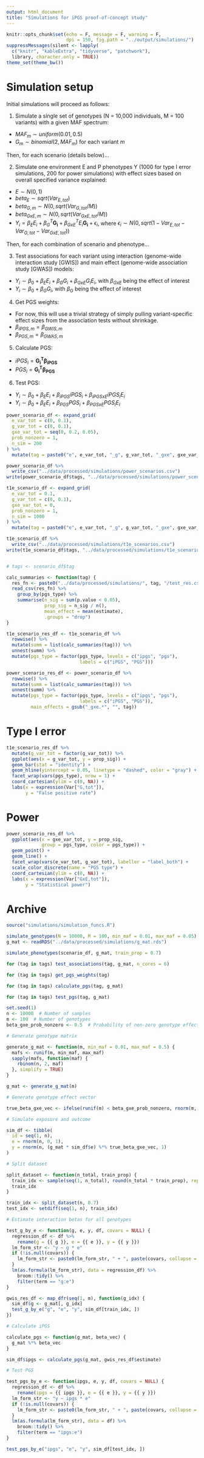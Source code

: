 ```yaml
---
output: html_document
title: "Simulations for iPGS proof-of-concept study"
---
```


```r
knitr::opts_chunk$set(echo = F, message = F, warning = F, 
                      dpi = 150, fig.path = "../output/simulations/")
suppressMessages(silent <- lapply(
  c("knitr", "kableExtra", "tidyverse", "patchwork"), 
  library, character.only = TRUE))
theme_set(theme_bw())
```

# Simulation setup

Initial simulations will proceed as follows:

1. Simulate a single set of genotypes (N = 10,000 individuals, M = 100 variants) with a given MAF spectrum:
  * $MAF_m \sim uniform(0.01, 0.5)$
  * $G_m \sim binomial(2, MAF_m)$ for each variant $m$

Then, for each scenario (details below)...

2. Simulate one environment E and P phenotypes Y (1000 for type I error simulations, 200 for power simulations) with effect sizes based on overall specified variance explained:
  * $E \sim N(0, 1)$
  * $beta_E \sim sqrt(Var_{E,tot})$
  * $beta_{G,m} \sim N(0, sqrt(Var_{G,tot} / M))$
  * $beta_{GxE,m} \sim N(0, sqrt(Var_{GxE,tot} / M))$
  * $Y_i = \beta_EE_i + \beta_G^T\mathbf{G_i} + \beta_{GxE}^TE_i\mathbf{G_i} + \epsilon_i$, where $\epsilon_i \sim N(0, sqrt(1 - Var_{E,tot} - Var_{G,tot} - Var_{GxE,tot}))$

Then, for each combination of scenario and phenotype...

3. Test associations for each variant using interaction (genome-wide interaction study [GWIS]) and main effect (genome-wide association study [GWAS]) models:
  * $Y_i \sim \beta_0 + \beta_EE_i + \beta_{G}G_i + \beta_{GxE}G_iE_i$, with $\beta_{GxE}$ being the effect of interest
  * $Y_i \sim \beta_0 + \beta_{G}G_i$, with $\beta_{G}$ being the effect of interest
4. Get PGS weights:
  * For now, this will use a trivial strategy of simply pulling variant-specific effect sizes from the association tests without shrinkage.
  * $\beta_{iPGS,m} = \beta_{GWIS,m}$
  * $\beta_{PGS,m} = \beta_{GWAS,m}$
5. Calculate PGS:
  * $iPGS_i = \mathbf{G_i^T}\mathbf{\beta_{iPGS}}$
  * $PGS_i = \mathbf{G_i^T}\mathbf{\beta_{PGS}}$
6. Test PGS:
  * $Y_i \sim \beta_0 + \beta_EE_i + \beta_{iPGS}iPGS_i + \beta_{iPGSxE}iPGS_iE_i$
  * $Y_i \sim \beta_0 + \beta_EE_i + \beta_{PGS}PGS_i + \beta_{PGSxE}PGS_iE_i$

```r
power_scenario_df <- expand_grid(
  e_var_tot = c(0, 0.1),
  g_var_tot = c(0, 0.1),
  gxe_var_tot = seq(0, 0.2, 0.05),
  prob_nonzero = 1,
  n_sim = 200
) %>%
  mutate(tag = paste0("e", e_var_tot, "_g", g_var_tot, "_gxe", gxe_var_tot))

power_scenario_df %>%
  write_csv("../data/processed/simulations/power_scenarios.csv")
write(power_scenario_df$tags, "../data/processed/simulations/power_scenario_tags.txt")

t1e_scenario_df <- expand_grid(
  e_var_tot = 0.1,
  g_var_tot = c(0, 0.1),
  gxe_var_tot = 0,
  prob_nonzero = 1,
  n_sim = 1000
) %>%
  mutate(tag = paste0("e", e_var_tot, "_g", g_var_tot, "_gxe", gxe_var_tot))

t1e_scenario_df %>%
  write_csv("../data/processed/simulations/t1e_scenarios.csv")
write(t1e_scenario_df$tags, "../data/processed/simulations/t1e_scenario_tags.txt")


# tags <- scenario_df$tag
```

```r
calc_summaries <- function(tag) {
  res_fn <- paste0("../data/processed/simulations/", tag, "/test_res.csv")
  read_csv(res_fn) %>%
    group_by(pgs_type) %>%
    summarise(n_sig = sum(p.value < 0.05),
              prop_sig = n_sig / n(),
              mean_effect = mean(estimate),
              .groups = "drop")
}

t1e_scenario_res_df <- t1e_scenario_df %>%
  rowwise() %>%
  mutate(summ = list(calc_summaries(tag))) %>%
  unnest(summ) %>%
  mutate(pgs_type = factor(pgs_type, levels = c("ipgs", "pgs"), 
                           labels = c("iPGS", "PGS")))

power_scenario_res_df <- power_scenario_df %>%
  rowwise() %>%
  mutate(summ = list(calc_summaries(tag))) %>%
  unnest(summ) %>%
  mutate(pgs_type = factor(pgs_type, levels = c("ipgs", "pgs"), 
                           labels = c("iPGS", "PGS")),
         main_effects = gsub("_gxe.*", "", tag))
```

# Type I error

```r
t1e_scenario_res_df %>%
  mutate(g_var_tot = factor(g_var_tot)) %>%
  ggplot(aes(x = g_var_tot, y = prop_sig)) +
  geom_bar(stat = "identity") +
  geom_hline(yintercept = 0.05, linetype = "dashed", color = "gray") +
  facet_wrap(vars(pgs_type), nrow = 1) +
  coord_cartesian(ylim = c(0, NA)) +
  labs(x = expression(Var["G,tot"]),
       y = "False positive rate")
```

# Power

```r
power_scenario_res_df %>%
  ggplot(aes(x = gxe_var_tot, y = prop_sig, 
             group = pgs_type, color = pgs_type)) +
  geom_point() +
  geom_line() + 
  facet_wrap(vars(e_var_tot, g_var_tot), labeller = "label_both") +
  scale_color_discrete(name = "PGS type") +
  coord_cartesian(ylim = c(0, NA)) +
  labs(x = expression(Var["GxE,tot"]),
       y = "Statistical power")
```

# Archive

```r
source("simulations/simulation_funcs.R")

simulate_genotypes(N = 10000, M = 100, min_maf = 0.01, max_maf = 0.05)
g_mat <- readRDS("../data/processed/simulations/g_mat.rds")

simulate_phenotypes(scenario_df, g_mat, train_prop = 0.7)

for (tag in tags) test_associations(tag, g_mat, n_cores = 6)

for (tag in tags) get_pgs_weights(tag)

for (tag in tags) calculate_pgs(tag, g_mat)

for (tag in tags) test_pgs(tag, g_mat)
```

```r
set.seed(1)
n <- 10000  # Number of samples
m <- 100  # Number of genotypes
beta_gxe_prob_nonzero <- 0.5  # Probability of non-zero genotype effect

# Generate genotype matrix

generate_g_mat <- function(m, min_maf = 0.01, max_maf = 0.5) {
  mafs <- runif(m, min_maf, max_maf)
  sapply(mafs, function(maf) {
    rbinom(n, 2, maf)
  }, simplify = TRUE)
}

g_mat <- generate_g_mat(m)

# Generate genotype effect vector

true_beta_gxe_vec <- ifelse(runif(m) < beta_gxe_prob_nonzero, rnorm(m, 0, 1), 0)

# Simulate exposure and outcome

sim_df <- tibble(
  id = seq(1, n),
  e = rnorm(n, 0, 1),
  y = rnorm(n, (g_mat * sim_df$e) %*% true_beta_gxe_vec, 1)
)

# Split dataset

split_dataset <- function(n_total, train_prop) {
  train_idx <- sample(seq(1, n_total), round(n_total * train_prop), replace = FALSE)
  train_idx
}

train_idx <- split_dataset(n, 0.7)
test_idx <- setdiff(seq(1, n), train_idx)

# Estimate interaction betas for all genotypes

test_g_by_e <- function(g, e, y, df, covars = NULL) {
  regression_df <- df %>%
    rename(g = {{ g }}, e = {{ e }}, y = {{ y }})
  lm_form_str <- "y ~ g * e"
  if (!is.null(covars)) {
    lm_form_str <- paste0(lm_form_str, " + ", paste(covars, collapse = " + "))
  }
  lm(as.formula(lm_form_str), data = regression_df) %>%
    broom::tidy() %>%
    filter(term == "g:e")
}

gwis_res_df <- map_dfr(seq(1, m), function(g_idx) {
  sim_df$g <- g_mat[, g_idx]
  test_g_by_e("g", "e", "y", sim_df[train_idx, ])
})

# Calculate iPGS

calculate_pgs <- function(g_mat, beta_vec) {
  g_mat %*% beta_vec
}

sim_df$ipgs <- calculate_pgs(g_mat, gwis_res_df$estimate)

# Test PGS

test_pgs_by_e <- function(ipgs, e, y, df, covars = NULL) {
  regression_df <- df %>%
    rename(ipgs = {{ ipgs }}, e = {{ e }}, y = {{ y }})
  lm_form_str <- "y ~ ipgs * e"
  if (!is.null(covars)) {
    lm_form_str <- paste0(lm_form_str, " + ", paste(covars, collapse = " + "))
  }
  lm(as.formula(lm_form_str), data = df) %>%
    broom::tidy() %>%
    filter(term == "ipgs:e")
}

test_pgs_by_e("ipgs", "e", "y", sim_df[test_idx, ])
```

